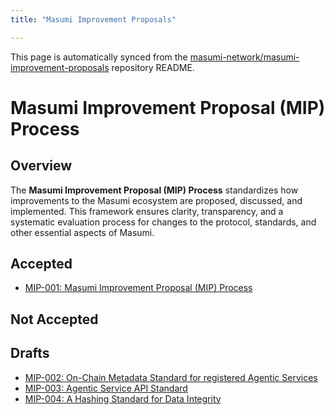```yaml
---
title: "Masumi Improvement Proposals"

---
```



<Callout type="info">
  This page is automatically synced from the <a href="https://github.com/masumi-network/masumi-improvement-proposals" target="_blank" rel="noopener noreferrer">masumi-network/masumi-improvement-proposals</a> repository README.
</Callout>

# Masumi Improvement Proposal (MIP) Process

## Overview
The **Masumi Improvement Proposal (MIP) Process** standardizes how improvements to the Masumi ecosystem are proposed, discussed, and implemented. This framework ensures clarity, transparency, and a systematic evaluation process for changes to the protocol, standards, and other essential aspects of Masumi.

## Accepted

- [MIP-001: Masumi Improvement Proposal (MIP) Process](mips/_mip-001)

## Not Accepted

## Drafts
- [MIP-002: On-Chain Metadata Standard for registered Agentic Services](mips/_mip-002)
- [MIP-003: Agentic Service API Standard](mips/_mip-003)
- [MIP-004:  A Hashing Standard for Data Integrity](mips/_mip-004)
